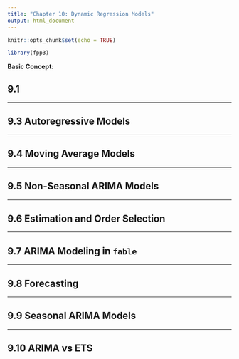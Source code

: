 ```yaml
---
title: "Chapter 10: Dynamic Regression Models"
output: html_document
---
```


```r
knitr::opts_chunk$set(echo = TRUE)

library(fpp3)
```


__Basic Concept__:


## 9.1 

***


## 9.3 Autoregressive Models



***


## 9.4 Moving Average Models


***


## 9.5 Non-Seasonal ARIMA Models


***


## 9.6 Estimation and Order Selection



***


## 9.7 ARIMA Modeling in `fable`


***

## 9.8 Forecasting




***

## 9.9 Seasonal ARIMA Models



***

## 9.10 ARIMA vs ETS

